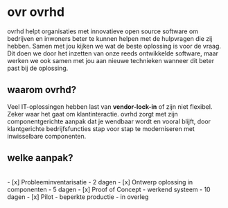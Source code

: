 # ovr ovrhd
 
ovrhd helpt organisaties met innovatieve open source software om bedrijven en inwoners beter te kunnen helpen met de hulpvragen die zij hebben. 
Samen met jou kijken we wat de beste oplossing is voor de vraag. Dit doen we door het inzetten van onze reeds ontwikkelde software, maar werken we ook samen met jou aan nieuwe technieken wanneer dit beter past bij de oplossing.

## waarom ovrhd?

Veel IT-oplossingen hebben last van **vendor-lock-in** of zijn niet flexibel. Zeker waar het gaat om klantinteractie.
ovrhd zorgt met zijn componentgerichte aanpak dat je wendbaar wordt en vooral blijft, door klantgerichte bedrijfsfuncties stap voor stap te moderniseren met inwisselbare componenten.

## welke aanpak?

<br/>
- [x] Probleeminventarisatie - 2 dagen
- [x] Ontwerp oplossing in componenten - 5 dagen
- [x] Proof of Concept - werkend systeem - 10 dagen
- [x] Pilot - beperkte productie - in overleg

